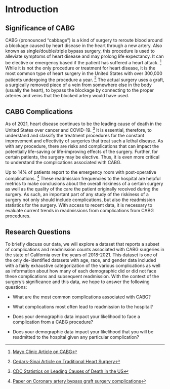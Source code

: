 # Introduction

## Significance of CABG

CABG (pronounced "cabbage") is a kind of surgery to reroute blood around a blockage caused by heart disease in the heart through a new artery.  Also known as single/double/triple bypass surgery, this procedure is used to alleviate symptoms of heart disease and may prolong life expectancy.  It can be elective or emergency based if the patient has suffered a heart attack. [^index-1]  While it is not the only procedure or treatment for heart disease, it is the most common type of heart surgery in the United States with over 300,000 patients undergoing the procedure a year. [^index-2]  The actual surgery uses a graft, a surgically removed piece of a vein from somewhere else in the body (usually the heart), to bypass the blockage by connecting to the proper arteries and veins that the blocked artery would have used.


## CABG Complications
As of 2021, heart disease continues to be the leading cause of death in the United States over cancer and COVID-19. [^index-3]  It is essential, therefore, to understand and classify the treatment procedures for the constant improvement and effectivity of surgeries that treat such a lethal disease.  As with any procedure, there are risks and complications that can impact the potentially life-saving or life-improving effects of the surgery. Further, for certain patients, the surgery may be elective.  Thus, it is even more critical to understand the complications associated with CABG.

Up to 14% of patients report to the emergency room with post-operative complications. [^index-4] These readmission frequencies to the hospital are helpful metrics to make conclusions about the overall riskiness of a certain surgery as well as the quality of the care the patient originally received during the surgery.  As such, an important part of any study of the riskiness of a surgery not only should include complications, but also the readmission statistics for the surgery. With access to recent data, it is necessary to evaluate current trends in readmissions from complications from CABG procedures. 

## Research Questions
To briefly discuss our data, we will explore a dataset that reports a subset of complications and readmission counts associated with CABG surgeries in the state of California over the years of 2018-2021. This dataset is one of the only de-identified datasets with age, race, and gender data included with a fairly exhaustive categorization of the various complications as well as information about how many of each demographic did or did not face these complications and subsequent readmission. With the context of the surgery's significance and this data, we hope to answer the following questions:

- What are the most common complications associated with CABG?

- What complications most often lead to readmission to the hospital?

- Does your demographic data impact your likelihood to face a complication from a CABG procedure?

- Does your demographic data impact your likelihood that you will be readmitted to the hospital given any particular complication?


[^index-1]: [Mayo Clinic Article on CABG](https://www.mayoclinic.org/tests-procedures/coronary-bypass-surgery/about/pac-20384589)

[^index-2]: [Cedars-Sinai Article on Traditional Heart Surgery](https://www.cedars-sinai.org/programs/heart/clinical/cardiac-surgery/traditional.html#:~:text=Coronary%20artery%20bypass%20graft%20surgery,the%20United%20States%20each%20year.)

[^index-3]: [CDC Statistics on Leading Causes of Death in the US](https://www.cdc.gov/nchs/fastats/leading-causes-of-death.htm)

[^index-4]: [Paper on Coronary artery bypass graft surgery complications](https://pubmed.ncbi.nlm.nih.gov/30217621/)

[^index-5]: [Paper on Predictions of Readmission for Complications in CABG Surgery](https://jamanetwork.com/journals/jama/fullarticle/197078)
